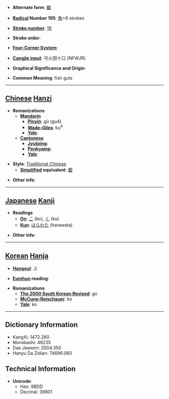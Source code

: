 * '''Alternate form''': [[鲴]]

* '''[[Wiktionary:Chinese radical index| Radical]] Number 195''': [[Wiktionary:Chinese radical index 魚|魚]]+8 strokes

* '''[[Wiktionary:Chinese total strokes index|Stroke number]]''': [[Wiktionary:Chinese total strokes index 19|19]]

* '''Stroke order''': 

* '''[[Wiktionary:Chinese four corner index|Four-Corner System]]''': 

* '''[[Wiktionary:Chinese Cangjie index|Cangjie input]]''': 弓火田十口 (NFWJR)

* '''Graphical Significance and Origin''': 

* '''Common Meaning''': fish guts

----

== [[Chinese]] [[Hanzi]] ==

* '''Romanizations'''
** '''[[Mandarin]]'''
*** '''[[Pinyin]]''': gù (gu4)
*** '''[[Wade-Giles]]''': ku<sup>4</sup>
*** '''[[Yale]]''': 
** '''[[Cantonese]]'''
*** '''[[Jyutping]]''':
*** '''[[Penkyamp]]''': 
*** '''[[Yale]]''': 

* '''Style''': [[Traditional Chinese]] 
** '''[[Simplified Chinese|Simplified]] equivalent''': [[鲴]]

* '''Other info''': 

----

== [[Japanese]] [[Kanji]] ==

* '''Readings'''
** '''[[On]]''': [[こ]] (ko), [[く]] (ku)
** '''[[Kun]]''': [[はらわた]] (harawata)

* '''Other info''':  

----

== [[Korean]] [[Hanja]] ==

* '''[[Hangeul]]''': 고

* '''[[Eumhun]] reading''': 

* '''Romanizations'''
** '''[[The 2000 South Korean Revised Romanization|The 2000 South Korean Revised]]''': go
** '''[[McCune-Reischauer]]''': ko
** '''[[Yale]]''': ko

----

== Dictionary Information ==

* KangXi: 1472.260
* Morobashi: 46235
* Dae Jaweon: 2004.350
* Hanyu Da Zidian: 74696.060

== Technical Information ==

* '''Unicode''':
** Hex: 9BDD
** Decimal: 39901